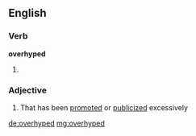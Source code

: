 ==English==

===Verb===
'''overhyped'''

# {{en-past of|overhype}}

===Adjective===
{{en-adj}}

# That has been [[promote]]d or [[publicize]]d excessively

[[de:overhyped]]
[[mg:overhyped]]